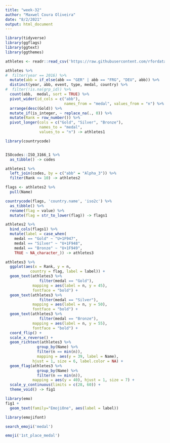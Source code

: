```yaml
---
title: "week-32"
author: "Maxwel Coura Oliveira"
date: "8/2/2021"
output: html_document
---
```



```r
library(tidyverse)
library(ggflags)
library(ggtext)
library(ggthemes)
```



```r
athletes <- readr::read_csv('https://raw.githubusercontent.com/rfordatascience/tidytuesday/master/data/2021/2021-08-03/athletes.csv')
```

```r
athletes %>% 
#  filter(year == 2016) %>% 
  mutate(abb = if_else(abb == "GER" | abb == "FRG", "DEU", abb)) %>% 
  distinct(year, abb, event, type, medal, country) %>% 
#  filter(!is.na(grp_id)) %>% 
  count(abb,  medal, sort = TRUE) %>% 
  pivot_wider(id_cols = c("abb"), 
                          names_from = "medal", values_from = "n") %>% 
  arrange(desc(Gold)) %>% 
  mutate_if(is_integer, ~ replace_na(., 0)) %>% 
  mutate(Rank = row_number()) %>% 
  pivot_longer(cols = c("Gold", "Silver", "Bronze"), 
               names_to = "medal",
               values_to = "n") -> athletes1
```


```r
library(countrycode)


ISOcodes::ISO_3166_1 %>% 
  as_tibble() -> codes

athletes1 %>% 
  left_join(codes, by = c("abb" = "Alpha_3")) %>% 
  filter(Rank <= 10) -> athletes2

flags <- athletes2 %>% 
  pull(Name) 

countrycode(flags, 'country.name', 'iso2c') %>% 
  as_tibble() %>% 
  rename(flag = value) %>% 
  mutate(flag = str_to_lower(flag)) -> flags1
```


```r
athletes2 %>% 
  bind_cols(flags1) %>% 
  mutate(label = case_when(
    medal == "Gold" ~ "U+1F947",
    medal == "Silver" ~ "U+1F948",
    medal == "Bronze" ~ "U+1F949",
    TRUE ~ NA_character_)) -> athletes3
```


```r
athletes3 %>% 
  ggplot(aes(x = Rank, y = n, 
           country = flag, label = label)) +
  geom_text(athletes3 %>% 
               filter(medal == "Gold"),
            mapping = aes(label = n, y = 45), 
            fontface = "bold") +
  geom_text(athletes3 %>% 
               filter(medal == "Silver"),
            mapping = aes(label = n, y = 50),
            fontface = "bold") +
  geom_text(athletes3 %>% 
               filter(medal == "Bronze"),
            mapping = aes(label = n, y = 55),
            fontface = "bold") +
  coord_flip() +
  scale_x_reverse() +
  geom_richtext(athletes3 %>% 
              group_by(Name) %>% 
              filter(n == min(n)),
              mapping = aes(y = 39, label = Name),
            hjust = 1, size = 6, label.color = NA) +
  geom_flag(athletes3 %>% 
              group_by(Name) %>% 
              filter(n == min(n)),
            mapping = aes(y = 40), hjust = 1, size = 7) +
  scale_y_continuous(limits = c(28, 60)) +
  theme_void() -> fig1
```

```r
library(emo)
fig1 + 
  geom_text(family="EmojiOne", aes(label = label))
```


```r
library(emojifont)

search_emoji('medal')

emoji('1st_place_medal')
```

